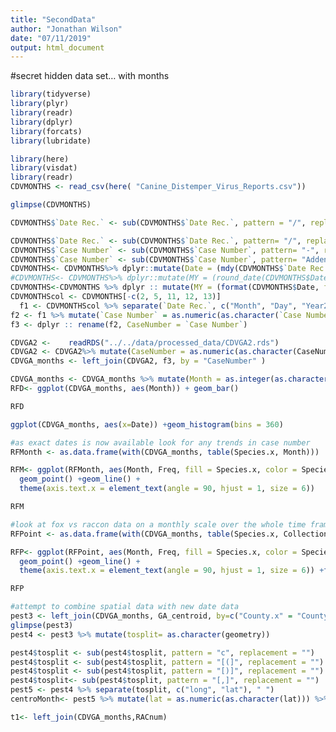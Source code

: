 ---
title: "SecondData"
author: "Jonathan Wilson"
date: "07/11/2019"
output: html_document
---

#secret hidden data set... with months


```{r}
library(tidyverse)
library(plyr)
library(readr)
library(dplyr)
library(forcats)
library(lubridate)
```
```{r}
library(here)
library(visdat)
library(readr)
CDVMONTHS <- read_csv(here( "Canine_Distemper_Virus_Reports.csv"))

```
```{r}
glimpse(CDVMONTHS)
```
```{r}
CDVMONTHS$`Date Rec.` <- sub(CDVMONTHS$`Date Rec.`, pattern = "/", replacement = "-")

CDVMONTHS$`Date Rec.` <- sub(CDVMONTHS$`Date Rec.`, pattern= "/", replacement = "-")
CDVMONTHS$`Case Number` <- sub(CDVMONTHS$`Case Number`, pattern= "-", replacement = "") 
CDVMONTHS$`Case Number` <- sub(CDVMONTHS$`Case Number`, pattern= "Addendum", replacement = "") 
CDVMONTHS<- CDVMONTHS%>% dplyr::mutate(Date = (mdy(CDVMONTHS$`Date Rec.`)))
#CDVMONTHS<- CDVMONTHS%>% dplyr::mutate(MY = (round_date(CDVMONTHS$Date, unit = "month")))
CDVMONTHS<-CDVMONTHS %>% dplyr :: mutate(MY = (format(CDVMONTHS$Date, format="%m-%y")))
CDVMONTHScol <- CDVMONTHS[-c(2, 5, 11, 12, 13)]
  f1 <- CDVMONTHScol %>% separate(`Date Rec.`, c("Month", "Day", "Year2"), "-")
f2 <- f1 %>% mutate(`Case Number` = as.numeric(as.character(`Case Number`)))
f3 <- dplyr :: rename(f2, CaseNumber = `Case Number`)
```

```{r}
CDVGA2 <-    readRDS("../../data/processed_data/CDVGA2.rds")
CDVGA2 <- CDVGA2%>% mutate(CaseNumber = as.numeric(as.character(CaseNumber)))
CDVGA_months <- left_join(CDVGA2, f3, by = "CaseNumber" )
```
```{r}
CDVGA_months <- CDVGA_months %>% mutate(Month = as.integer(as.character(Month)))
RFD<- ggplot(CDVGA_months, aes(Month)) + geom_bar()

RFD
```
```{r}
ggplot(CDVGA_months, aes(x=Date)) +geom_histogram(bins = 360)
```
```{r}
#as exact dates is now available look for any trends in case number
RFMonth <- as.data.frame(with(CDVGA_months, table(Species.x, Month)))

RFM<- ggplot(RFMonth, aes(Month, Freq, fill = Species.x, color = Species.x, group = Species.x))  + 
  geom_point() +geom_line() + 
  theme(axis.text.x = element_text(angle = 90, hjust = 1, size = 6)) 

RFM
```
```{r}
#look at fox vs raccon data on a monthly scale over the whole time frame
RFPoint <- as.data.frame(with(CDVGA_months, table(Species.x, CollectionYear, Month)))

RFP<- ggplot(RFPoint, aes(Month, Freq, fill = Species.x, color = Species.x, group = Species.x))  + 
  geom_point() +geom_line() + 
  theme(axis.text.x = element_text(angle = 90, hjust = 1, size = 6)) +facet_wrap(~CollectionYear)

RFP
```

```{r}
#attempt to combine spatial data with new date data
pest3 <- left_join(CDVGA_months, GA_centroid, by=c("County.x" = "County"))
glimpse(pest3)
pest4 <- pest3 %>% mutate(tosplit= as.character(geometry))

pest4$tosplit <- sub(pest4$tosplit, pattern = "c", replacement = "")
pest4$tosplit <- sub(pest4$tosplit, pattern = "[(]", replacement = "")
pest4$tosplit <- sub(pest4$tosplit, pattern = "[)]", replacement = "")
pest4$tosplit<- sub(pest4$tosplit, pattern = "[,]", replacement = "")
pest5 <- pest4 %>% separate(tosplit, c("long", "lat"), " ")
centroMonth<- pest5 %>% mutate(lat = as.numeric(as.character(lat))) %>% mutate(long = as.numeric(as.character(long)))

```
```{r}
t1<- left_join(CDVGA_months,RACnum)

```
